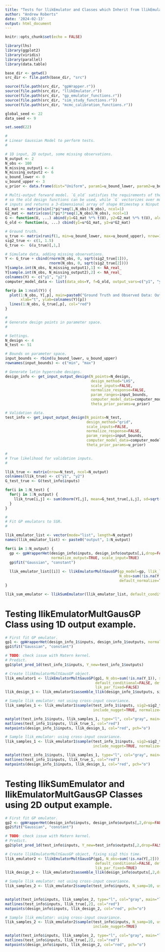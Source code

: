 ```yaml
---
title: "Tests for llikEmulator and Classes which Inherit from llikEmulator"
author: "Andrew Roberts"
date: '2024-02-13'
output: html_document
---
```


```r
knitr::opts_chunk$set(echo = FALSE)

library(lhs)
library(ggplot2)
library(viridis)
library(parallel)
library(data.table)

base_dir <- getwd()
src_dir <- file.path(base_dir, "src")

source(file.path(src_dir, "gpWrapper.r"))
source(file.path(src_dir, "llikEmulator.r"))
source(file.path(src_dir, "gp_emulator_functions.r"))
source(file.path(src_dir, "sim_study_functions.r"))
source(file.path(src_dir, "mcmc_calibration_functions.r"))
```

```r
global_seed <- 22
data_seed <- 9

set.seed(22)
```


```r
#
# Linear Gaussian Model to perform tests.  
#

# 1D input, 2D output, some missing observations.
N_output <- 2
N_obs <- 100
N_missing_output1 <- 4
N_missing_output2 <- 6
u_bound_lower <- 0
u_bound_upper <- 3
u_prior <- data.frame(dist="Uniform", param1=u_bound_lower, param2=u_bound_upper)

# Multi-output forward model. `G_old` satisfies the requirements of the `computer_model_list`
# so the old design functions can be used, while `G` vectorizes over multiple 
# inputs and returns a 3-dimensional array of shape Ntimestep x Ninput x Noutput. 
G1_mat <- matrix(sin(2*pi*seq(1,N_obs)/N_obs), ncol=1)
G2_mat <- matrix(cos(2*pi*3*seq(1,N_obs)/N_obs), ncol=1)
G <- function(U, ...) abind(y1=G1_mat %*% t(U), y2=G2_mat %*% t(U), along=3)
G_old <- function(u, ...) cbind(y1=u*G1_mat, y2=u*G2_mat)

# Ground truth.  
u_true <- matrix(runif(1, min=u_bound_lower, max=u_bound_upper), nrow=1)
sig2_true <- c(1, 1.5)
G_true <-  G(u_true)[,1,]

# Simulate data, adding missing observations. 
Y <- G_true + cbind(rnorm(N_obs, 0, sqrt(sig2_true[1])),
                    rnorm(N_obs, 0, sqrt(sig2_true[2])))
Y[sample.int(N_obs, N_missing_output1),1] <- NA_real_
Y[sample.int(N_obs, N_missing_output2),2] <- NA_real_
colnames(Y) <- c("y1", "y2")
computer_model_data <- list(data_obs=Y, f=G_old, output_vars=c("y1", "y2"))

for(p in 1:ncol(Y)) {
  plot(1:N_obs, Y[,p], main=paste0("Ground Truth and Observed Data: Output ", p),
       xlab="t", ylab=colnames(Y)[p])
  lines(1:N_obs, G_true[,p], col="red")
}

```

```r
#
# Generate design points in parameter space. 
#

# Settings. 
N_design <- 4
N_test <- 51

# Bounds on parameter space.  
input_bounds <- rbind(u_bound_lower, u_bound_upper)
rownames(input_bounds) <- c("min", "max")

# Generate latin hypercube designs. 
design_info <- get_input_output_design(N_points=N_design,
                                       design_method="LHS", 
                                       scale_inputs=FALSE,
                                       normalize_response=FALSE,
                                       param_ranges=input_bounds,  
                                       computer_model_data=computer_model_data, 
                                       theta_prior_params=u_prior)

# Validation data. 
test_info <- get_input_output_design(N_points=N_test,
                                     design_method="grid", 
                                     scale_inputs=FALSE,
                                     normalize_response=FALSE,
                                     param_ranges=input_bounds,  
                                     computer_model_data=computer_model_data, 
                                     theta_prior_params=u_prior)
```

```r
#
# True likelihood for validation inputs. 
#

llik_true <- matrix(nrow=N_test, ncol=N_output)
colnames(llik_true) <- c("y1", "y2")
G_test_true <- G(test_info$inputs)

for(i in 1:N_test) {
  for(j in 1:N_output) {
    llik_true[i,j] <- sum(dnorm(Y[,j], mean=G_test_true[,i,j], sd=sqrt(sig2_true[j]), log=TRUE), na.rm=TRUE)
  }
}
```

```r
#
# Fit GP emulators to SSR. 
#

llik_emulator_list <- vector(mode="list", length=N_output)
names(llik_emulator_list) <- paste0("output", 1:N_output)

for(i in 1:N_output) {
  gp <- gpWrapperHet(design_info$inputs, design_info$outputs[,i,drop=FALSE], 
                     normalize_output=TRUE, scale_input=TRUE)
  gp$fit("Gaussian", "constant")
  
  llik_emulator_list[[i]] <- llikEmulatorMultGausGP(gp_model=gp, llik_lbl=names(llik_emulator_list)[i],
                                                    N_obs=sum(!is.na(Y[,i])), default_conditional=FALSE, 
                                                    default_normalize=TRUE, use_fixed_lik_par=FALSE)
}

llik_sum_emulator <- llikSumEmulator(llik_emulator_list, default_conditional=FALSE, default_normalize=TRUE)

```











# Testing llikEmulatorMultGausGP Class using 1D output example. 

```r
# First fit GP emulator. 
gp1 <- gpWrapperHet(design_info_1$inputs, design_info_1$outputs, normalize_output=TRUE, scale_input=TRUE)
gp1$fit("Gaussian", "constant")
```


```r
# TODO: check issue with Matern kernel. 
# Predict. 
gp1$plot_pred_1d(test_info_1$inputs, Y_new=test_info_1$outputs)
```
```r
# Create llikEmulatorMultGausGP object. 
llik_emulator1 <- llikEmulatorMultGausGP(gp1, N_obs=sum(!is.na(Y_1)), sig2=NULL, 
                                         default_conditional=FALSE, default_normalize=FALSE, 
                                         lik_par_fixed=FALSE)
llik_design_1 <- llik_emulator1$assemble_llik(design_info_1$outputs, sig2_true_1, normalize=TRUE)
```

```r
# Sample llik emulator: not using cross-input covariance. 
llik_samples_1 <- llik_emulator1$sample(test_info_1$inputs, sig2=sig2_true_1, N_samp=10, use_cov=FALSE, 
                                        include_nugget=TRUE, normalize=TRUE)

matplot(test_info_1$inputs, llik_samples_1, type="l", col="gray", main="llik samples, no-cov")
matlines(test_info_1$inputs, llik_true_1, col="red")
matpoints(design_info_1$inputs, llik_design_1, col="red", pch="o")

# Sample llik_emulator: using cross-input covariance.
llik_samples_1 <- llik_emulator1$sample(test_info_1$inputs, sig2=sig2_true_1, N_samp=10, use_cov=TRUE, 
                                        include_nugget=TRUE, normalize=TRUE)

matplot(test_info_1$inputs, llik_samples_1, type="l", col="gray", main="llik samples, cov")
matlines(test_info_1$inputs, llik_true_1, col="red")
matpoints(design_info_1$inputs, llik_design_1, col="red", pch="o")

```

# Testing llikSumEmulator and llikEmulatorMultGausGP Classes using 2D output example. 

```r
# First fit GP emulator. 
gp2 <- gpWrapperHet(design_info$inputs, design_info$outputs[,2,drop=FALSE], normalize_output=TRUE, scale_input=TRUE)
gp2$fit("Gaussian", "constant")
```


```r
# TODO: check issue with Matern kernel. 
# Predict. 
gp2$plot_pred_1d(test_info$inputs, Y_new=test_info$outputs[,2,drop=FALSE])
```

```r
# Create llikEmulatorMultGausGP object, fixing sig2 this time. 
llik_emulator2 <- llikEmulatorMultGausGP(gp1, N_obs=sum(!is.na(Y[,2])), sig2=sig2_true[2], 
                                         default_conditional=FALSE, default_normalize=TRUE, 
                                         lik_par_fixed=TRUE)
llik_design_2 <- llik_emulator2$assemble_llik(design_info$outputs[,2,drop=FALSE])
```

```r
# Sample llik emulator: not using cross-input covariance. 
llik_samples_2 <- llik_emulator2$sample(test_info$inputs, N_samp=10, use_cov=FALSE, include_nugget=TRUE)
                                        

matplot(test_info$inputs, llik_samples_2, type="l", col="gray", main="llik samples, no-cov")
matlines(test_info$inputs, llik_true[,2], col="red")
matpoints(design_info$inputs, llik_design_2, col="red", pch="o")

# Sample llik_emulator: using cross-input covariance.
llik_samples_2 <- llik_emulator2$sample(test_info$inputs, N_samp=10, use_cov=TRUE, 
                                        include_nugget=TRUE)

matplot(test_info$inputs, llik_samples_2, type="l", col="gray", main="llik samples, cov")
matlines(test_info$inputs, llik_true[,2], col="red")
matpoints(design_info$inputs, llik_design_2, col="red", pch="o")

```















